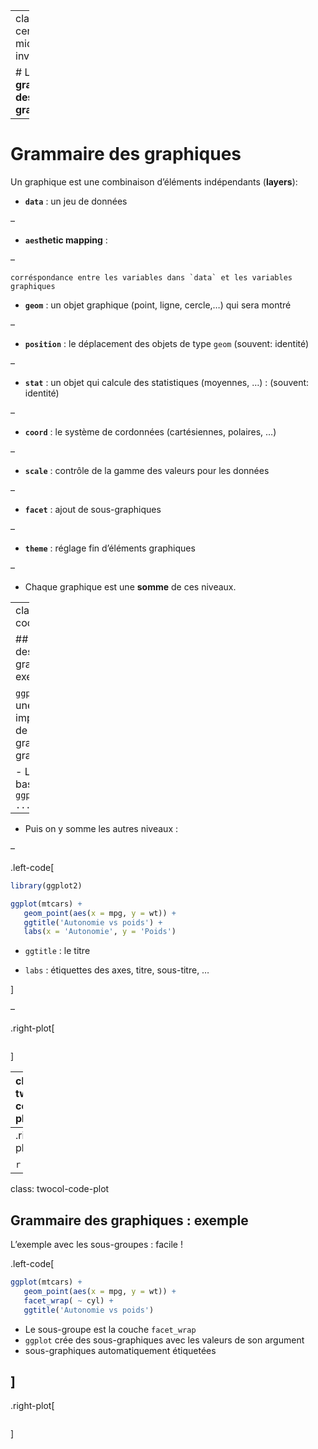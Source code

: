 
---
class: center, middle, inverse

# La **grammaire des graphiques**

---

# Grammaire des graphiques

Un graphique est une combinaison d'éléments indépendants (**layers**):

- <b>`data`</b> : un jeu de données 

--

- <b>`aes`thetic mapping</b> :   

--

    corréspondance entre les variables dans `data` et les variables graphiques
- <b>`geom`</b> : un objet graphique (point, ligne, cercle,...) qui sera montré

--

- <b>`position`</b> : le déplacement des objets de type `geom` (souvent: identité)

--

- <b>`stat`</b> : un objet qui calcule des statistiques (moyennes, ...) : (souvent: identité)

--

- <b>`coord`</b> : le système de cordonnées (cartésiennes, polaires, ...)

--

- <b>`scale`</b> : contrôle de la gamme des valeurs pour les données

--

- <b>`facet`</b> : ajout de sous-graphiques

--

- <b>`theme`</b> : réglage fin d'éléments graphiques 

--

- <div class='heavy-box'>Chaque graphique est une <b>somme</b> de ces niveaux.</div>

---
class: twocol-code-plot

## Grammaire des graphiques : exemple 

`ggplot2` est une implémentation de la grammaire des graphiques.

- L'objet de base est `ggplot(data = ...)`

--

- Puis on y somme les autres niveaux :

--

.left-code[

```r
library(ggplot2)

ggplot(mtcars) +
   geom_point(aes(x = mpg, y = wt)) +
   ggtitle('Autonomie vs poids') +
   labs(x = 'Autonomie', y = 'Poids')
```

- `ggtitle` : le titre

- `labs` : étiquettes des axes, titre, sous-titre, ...

]

--

.right-plot[

```r

```
]

---
class: twocol-code-plot

## Grammaire des graphiques : exemple avec groupes

.left-code[
```r
p <- ggplot(mtcars) +
   geom_point(aes(x = mpg, y = wt, col = cyl)) +
   ggtitle('Autonomie vs poids; cylindres') +
   scale_color_continuous('Nombre de cylinders')
p
```

- `data` : `mtcars`
- `geom_point` : ajout d'une couche graphique de type "scatter plot"   
   Variables graphiques : `x`, `y`, `col` (couleur : facultative)
- `aes` : **aesthetic mapping**    
   dans `data`: `mpg`, `wt`, `cyl` ⇒ variables `x`, `y`, `col` dans le graphique
- `ggplot` adopte une échelle de couleur automatique pour des valeurs continues
 
]

--
.right-plot[

```r
p
```
]
---
class: twocol-code-plot

## Grammaire des graphiques : exemple

L'exemple avec les sous-groupes : facile !

.left-code[

```r
ggplot(mtcars) +
   geom_point(aes(x = mpg, y = wt)) +
   facet_wrap( ~ cyl) +
   ggtitle('Autonomie vs poids')
```

- Le sous-groupe est la couche `facet_wrap` 
- `ggplot` crée des sous-graphiques avec les valeurs de son argument
-  sous-graphiques automatiquement étiquetées

]
--
.right-plot[
```r
```
]

